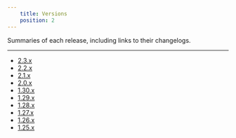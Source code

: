 ```yaml
---
    title: Versions
    position: 2
---
```


Summaries of each release, including links to their changelogs.

---

* [2.3.x](doc:release-notes-2-3) 
* [2.2.x](doc:release-notes-2-2) 
* [2.1.x](doc:release-notes-2-1) 
* [2.0.x](doc:release-notes-2-0) 
* [1.30.x](doc:release-notes-1-30) 
* [1.29.x](doc:release-notes-1-29) 
* [1.28.x](doc:release-notes-1-28) 
* [1.27.x](doc:release-notes-1-27) 
* [1.26.x](doc:release-notes-1-26) 
* [1.25.x](doc:release-notes-1-25)
